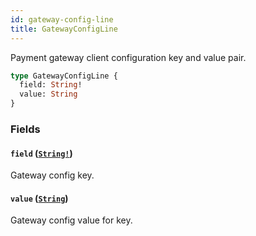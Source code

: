 ```yaml
---
id: gateway-config-line
title: GatewayConfigLine
---
```


Payment gateway client configuration key and value pair.

```graphql
type GatewayConfigLine {
  field: String!
  value: String
}
```

### Fields

#### `field` ([`String!`](/docs/developer/api-reference/scalars/string))

Gateway config key.

#### `value` ([`String`](/docs/developer/api-reference/scalars/string))

Gateway config value for key.
